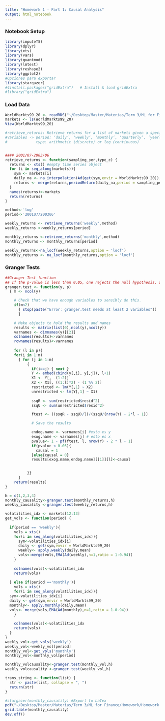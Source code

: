```yaml
---
title: "Homework 1 - Part 1: Causal Analysis"
output: html_notebook
---
```

### Notebook Setup
```r
library(imputeTS)
library(dplyr)
library(xts)
library(vars)
library(quantmod)
library(lmtest)
library(reshape2)
library(ggplot2)
#Opciones para exportar
library(stargazer)
#4install.packages("gridExtra")   # Install & load gridExtra
#library("gridExtra")
```

### Load Data
```r
WorldMarkts99_20 <- readRDS("~/Desktop/Master/Materias/Term 3/ML for Finance/Homework/Homework 1/Data/WorldMarkts99_20.RDS")
markets <- ls(WorldMarkts99_20)
View(WorldMarkts99_20)
```


```r
#retrieve_returns: Retrieve returns for a list of markets given a specified time period
#Variables -> period: ‘daily’, ‘weekly’, ‘monthly’, ‘quarterly’, ‘yearly’
#             type: arithmetic (discrete) or log (continuous)


#### 2001/07-2003/06
retrieve_returns <- function(sampling_per,type_c) {
  returns <- xts() #empty time series object
  for (i in seq_along(markets)){
    sym <- markets[i]
    daily_na <- na_interpolation(Ad(get(sym,envir = WorldMarkts99_20)),'linear')
    returns <- merge(returns,periodReturn(daily_na,period = sampling_per,type =type_c))
  }
  names(returns)<-markets
  return(returns)
}

method<-'log'
period<-'200107/200306'

weekly_returns <- retrieve_returns('weekly',method)
weekly_returns <-weekly_returns[period]

monthly_returns <-retrieve_returns('monthly',method)
monthly_returns <- monthly_returns[period]

```

```r
weekly_returns<-na_locf(weekly_returns,option = 'locf')
monthly_returns <- na_locf(monthly_returns,option = 'locf')
```


### Granger Tests
```r
##Granger Test function
## If the p-value is less than 0.05, one rejects the null hypothesis, and hence X causes Y .
granger.test <- function(y, p)
  { m <- ncol(y)

    # Check that we have enough variables to sensibly do this.
    if(m<2)
      { stop(paste("Error: granger.test needs at least 2 variables"))
      }

    # Make objects to hold the results and names
    results <- matrix(list(0),ncol(y),ncol(y))
    varnames <- dimnames(y)[[2]]
    colnames(results)<-varnames
    rownames(results)<-varnames
    
    for (l in p){
    for(i in 1:m)
      { for (j in 1:m)
          {
            if(i==j) { next }
            Y <- embed(cbind(y[,i], y[,j]), l+1)
            X1 <- Y[, -(1:2)]
            X2 <- X1[, ((1:l)*2) - (1 %% 2)]
            restricted <- lm(Y[,1] ~ X2)
            unrestricted <- lm(Y[,1] ~ X1)
            
            ssqR <- sum(restricted$resid^2)
            ssqU <- sum(unrestricted$resid^2)

            ftest <- ((ssqR - ssqU)/l)/(ssqU/(nrow(Y) - 2*l - 1))

            # Save the results

            endog.name <- varnames[i] #esto es y
            exog.name <- varnames[j] # esto es x
            pvalue<- 1 - pf(ftest, l, nrow(Y) - 2 * l - 1)
            if(pvalue < 0.05){
              causal = 1
            }else{causal = 0}
            results[exog.name,endog.name][[1]][l]<-causal
            

          }}
      }
    return(results)
}
```


```r
h = c(1,2,3,4)
monthly_causality<-granger.test(monthly_returns,h)
weekly_causality <-granger.test(weekly_returns,h)

```


```r
volatilities_idx <- markets[12:13]
get_vols <- function(period) {
  
  if(period == 'weekly'){
    vols = xts()
    for(i in seq_along(volatilities_idx)){
      sym<-volatilities_idx[i]
      daily <- get(sym,envir = WorldMarkts99_20)
      weekly<- apply.weekly(daily,mean)
      vols<-merge(vols,EMA(Ad(weekly),n=1,ratio = 1-0.94))
    }
    
    colnames(vols)<-volatilities_idx
    return(vols)
    
  } else if(period =='monthly'){
    vols = xts()
    for(i in seq_along(volatilities_idx)){
  sym<-volatilities_idx[i]
  daily <- get(sym,envir = WorldMarkts99_20)
  monthly<- apply.monthly(daily,mean)
  vols<- merge(vols,EMA(Ad(monthly),n=1,ratio = 1-0.94))
    }
    
    colnames(vols)<-volatilities_idx
    return(vols)
  }
}
weekly_vol<-get_vols('weekly')
weekly_vol<-weekly_vol[period]
monthly_vol<-get_vols('monthly')
monthly_vol<-monthly_vol[period]
```


```r
monthly_volcausality<-granger.test(monthly_vol,h)
weekly_volcausality <-granger.test(weekly_vol,h)
```

```r
trans_string <- function(list) {
  str <- paste(list, collapse = ", ")
  return(str)
}
```


```r
#stargazer(monthly_causality) #Export to LaTex
pdf("~/Desktop/Master/Materias/Term 3/ML for Finance/Homework/Homework 1/Outputs/monthly_causality.pdf")       # Export PDF
grid.table(monthly_causality)
dev.off()
```



        


